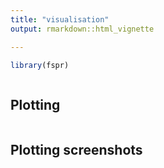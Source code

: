 ```yaml
---
title: "visualisation"
output: rmarkdown::html_vignette

---
```


```r
library(fspr)
```

```r

```

## Plotting

```r
```


## Plotting screenshots 
```r

```

